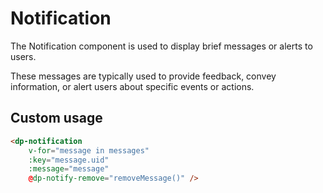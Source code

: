 
<Meta
    title="Components/Notification"
    component={DpNotification}
/>

# Notification

The Notification component is used to display brief messages or alerts to users.

These messages are typically used to provide feedback, convey information, or alert users about specific events or actions.

## Custom usage

```html
<dp-notification
    v-for="message in messages"
    :key="message.uid"
    :message="message"
    @dp-notify-remove="removeMessage()" />
```
